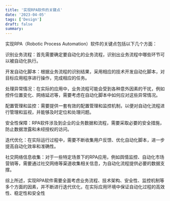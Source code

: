 ```yaml
---
title: '实现RPA软件的关键点'
date: '2023-04-05'
tags: ['Design']
draft: false
summary: 
---
```


实现RPA（Robotic Process Automation）软件的关键点包括以下几个方面：

识别业务流程：首先需要确定要自动化的业务流程，识别出业务流程中哪些环节可以被自动化执行。

开发自动化脚本：根据业务流程的识别结果，采用相应的技术开发自动化脚本，对目标应用程序进行操作，完成相应的任务。

处理异常情况：在实际的应用中，业务流程可能会受到各种意外因素的干扰，例如控件位置变化、网络延迟等，需要考虑在自动化脚本中如何应对这些异常情况。

配置管理和监控：需要提供一套有效的配置管理和监控机制，以便对自动化流程进行管理和监视，并能够及时定位和处理问题。

安全性保障：RPA软件涉及到企业的业务数据和流程，需要采取必要的安全措施，防止数据泄露和未经授权的访问。

迭代优化：在实际运行过程中，需要不断收集用户反馈、优化自动化脚本，进一步提高自动化效率和准确性。

社交网络信息收集：对于一些特定场景下的RPA应用，例如舆情监控、自动化市场营销等，需要通过社交网络等渠道收集相关信息，为自动化流程提供必要的数据支撑。

综上所述，实现RPA软件需要全面考虑业务流程、技术架构、安全性、监控机制等多个方面的因素，并不断进行迭代优化，在实际应用环境中保证自动化过程的高效性、稳定性和安全性